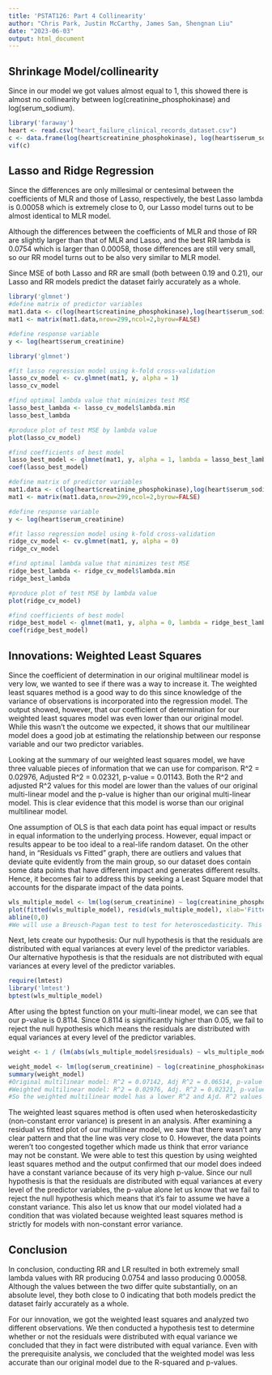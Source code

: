 ```yaml
---
title: 'PSTAT126: Part 4 Collinearity'
author: "Chris Park, Justin McCarthy, James San, Shengnan Liu"
date: "2023-06-03"
output: html_document
---
```


## Shrinkage Model/collinearity
Since in our model we got values almost equal to 1, this showed there is almost no collinearity between log(creatinine_phosphokinase) and log(serum_sodium).
```r
library('faraway')
heart <- read.csv("heart_failure_clinical_records_dataset.csv")
c <- data.frame(log(heart$creatinine_phosphokinase), log(heart$serum_sodium))
vif(c)
```

## Lasso and Ridge Regression
Since the differences are only millesimal or centesimal between the coefficients of MLR and those of Lasso, respectively, the best Lasso lambda is 0.00058 which is extremely close to 0, our Lasso model turns out to be almost identical to MLR model.

Although the differences between the coefficients of MLR and those of RR are slightly larger than that of MLR and Lasso, and the best RR lambda is 0.0754 which is larger than 0.00058, those differences are still very small, so our RR model turns out to be also very similar to MLR model.

Since MSE of both Lasso and RR are small (both between 0.19 and 0.21), our Lasso and RR models predict the dataset fairly accurately as a whole.
```r
library('glmnet')
#define matrix of predictor variables
mat1.data <- c(log(heart$creatinine_phosphokinase),log(heart$serum_sodium))
mat1 <- matrix(mat1.data,nrow=299,ncol=2,byrow=FALSE)

#define response variable
y <- log(heart$serum_creatinine)

library('glmnet')

#fit lasso regression model using k-fold cross-validation
lasso_cv_model <- cv.glmnet(mat1, y, alpha = 1)
lasso_cv_model

#find optimal lambda value that minimizes test MSE
lasso_best_lambda <- lasso_cv_model$lambda.min
lasso_best_lambda

#produce plot of test MSE by lambda value
plot(lasso_cv_model) 

#find coefficients of best model
lasso_best_model <- glmnet(mat1, y, alpha = 1, lambda = lasso_best_lambda)
coef(lasso_best_model)
```

```r
#define matrix of predictor variables
mat1.data <- c(log(heart$creatinine_phosphokinase),log(heart$serum_sodium))
mat1 <- matrix(mat1.data,nrow=299,ncol=2,byrow=FALSE)

#define response variable
y <- log(heart$serum_creatinine)

#fit lasso regression model using k-fold cross-validation
ridge_cv_model <- cv.glmnet(mat1, y, alpha = 0)
ridge_cv_model

#find optimal lambda value that minimizes test MSE
ridge_best_lambda <- ridge_cv_model$lambda.min
ridge_best_lambda

#produce plot of test MSE by lambda value
plot(ridge_cv_model) 

#find coefficients of best model
ridge_best_model <- glmnet(mat1, y, alpha = 0, lambda = ridge_best_lambda)
coef(ridge_best_model)
```

## Innovations: Weighted Least Squares
Since the coefficient of determination in our original multilinear model is very low, we wanted to see if there was a way to increase it. The weighted least squares method is a good way to do this since knowledge of the variance of observations is incorporated into the regression model. The output showed, however, that our coefficient of determination for our weighted least squares model was even lower than our original model. While this wasn't the outcome we expected, it shows that our multilinear model does a good job at estimating the relationship between our response variable and our two predictor variables.

Looking at the summary of our weighted least squares model, we have three valuable pieces of information that we can use for comparison. R^2 = 0.02976, Adjusted R^2 = 0.02321, p-value = 0.01143. Both the R^2 and adjusted R^2 values for this model are lower than the values of our original multi-linear model and the p-value is higher than our original multi-linear model. This is clear evidence that this model is worse than our original multilinear model.

One assumption of OLS is that each data point has equal impact or results in equal information to the underlying process. However, equal impact or results appear to be too ideal to a real-life random dataset. On the other hand, in “Residuals vs Fitted” graph, there are outliers and values that deviate quite evidently from the main group, so our dataset does contain some data points that have different impact and generates different results. Hence, it becomes fair to address this by seeking a Least Square model that accounts for the disparate impact of the data points.
```r
wls_multiple_model <- lm(log(serum_creatinine) ~ log(creatinine_phosphokinase) + log(serum_sodium), data=heart)
plot(fitted(wls_multiple_model), resid(wls_multiple_model), xlab='Fitted Values', ylab='Residuals')
abline(0,0)
#We will use a Breusch-Pagan test to test for heteroscedasticity. This will show whether or not the residuals are distributed with equal variance at every level of the predictor variables.
```
Next, lets create our hypothesis:
Our null hypothesis is that the residuals are distributed with equal variances at every level of the predictor variables.
Our alternative hypothesis is that the residuals are not distributed with equal variances at every level of the predictor variables.
```r
require(lmtest)
library('lmtest')
bptest(wls_multiple_model)
```
After using the bptest function on your multi-linear model, we can see that our p-value is 0.8114. Since 0.8114 is significantly higher than 0.05, we fail to reject the null hypothesis which means the residuals are distributed with equal variances at every level of the predictor variables.
```r
weight <- 1 / (lm(abs(wls_multiple_model$residuals) ~ wls_multiple_model$fitted.values)$fitted.values^2)

weight_model <- lm(log(serum_creatinine) ~ log(creatinine_phosphokinase) + log(serum_sodium), data=heart, weights=weight)
summary(weight_model) 
#Original multilinear model: R^2 = 0.07142, Adj R^2 = 0.06514, p-value = 1.727e-05
#Weighted multilinear model: R^2 = 0.02976, Adj. R^2 = 0.02321, p-value = 0.01143
#So the weighted multilinear model has a lower R^2 and Ajd. R^2 values and a higher p-value compared to our original multilinear model. Therefore the weighted multilinear model is worse than our original multilinear mode
```
The weighted least squares method is often used when heteroskedasticity (non-constant error variance) is present in an analysis. After examining a residual vs fitted plot of our multilinear model, we saw that there wasn't any clear pattern and that the line was very close to 0. However, the data points weren't too congested together which made us think that error variance may not be constant. We were able to test this question by using weighted least squares method and the output confirmed that our model does indeed have a constant variance because of its very high p-value. Since our null hypothesis is that the residuals are distributed with equal variances at every level of the predictor variables, the p-value alone let us know that we fail to reject the null hypothesis which means that it's fair to assume we have a constant variance. This also let us know that our model violated had a condition that was violated because weighted least squares method is strictly for models with non-constant error variance.

## Conclusion
In conclusion, conducting RR and LR resulted in both extremely small lambda values with RR producing 0.0754 and lasso producing 0.00058. Although the values between the two differ quite substantially, on an absolute level, they both close to 0 indicating that both models predict the dataset fairly accurately as a whole.

For our innovation, we got the weighted least squares and analyzed two different observations. We then conducted a hypothesis test to determine whether or not the residuals were distributed with equal variance we concluded that they in fact were distributed with equal variance. Even with the prerequisite analysis, we concluded that the weighted model was less accurate than our original model due to the R-squared and p-values.
